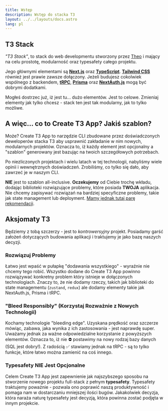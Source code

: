 ```yaml
---
title: Wstęp
description: Wstęp do stacka T3
layout: ../../layouts/docs.astro
lang: pl
---
```



<IntroductionTab client:load />

## T3 Stack

_"T3 Stack"_, to stack do web developmentu stworzony przez [Theo](https://twitter.com/t3dotgg) i mający na celu prostotę, modularność oraz typesafety całego projektu.

Jego głównymi elementami są [**Next.js**](https://nextjs.org/) oraz [**TypeScript**](https://typescriptlang.org/). [**Tailwind CSS**](https://tailwindcss.com/) również jest prawie zawsze dołączony. Jeżeli budujesz cokolwiek wspólnego z backendem, [**tRPC**](https://trpc.io/), [**Prisma**](https://prisma.io/) oraz [**NextAuth.js**](https://next-auth.js.org/) mogą być dobrymi dodatkami.

Mogłeś dostrzec już, iż jest tu... dużo elementów. Jest to celowe. Zmieniaj elementy jak tylko chcesz - stack ten jest tak modularny, jak to tylko możliwe.

## A więc... co to Create T3 App? Jakiś szablon?

Może? Create T3 App to narzędzie CLI zbudowane przez doświadczonych deweloperów stacka T3 aby usprawnić zakładanie w nim nowych, modularnych projektów. Oznacza to, iż każdy element jest opcjonalny a "szablon" generowany jest bazując na twoich szczegółowych potrzebach.

Po niezliczonych projektach i wielu latach w tej technologii, nabyliśmy wiele opinii i wewnętrznych doświadczeń. Zrobiliśmy, co tylko się dało, aby zawrzeć je w naszym CLI.

**NIE** jest to szablon all-inclusive. **Oczekujemy** od Ciebie trochę wkładu, dodając biblioteki rozwiązujące problemy, które posiada **TWOJA** aplikacja. Nie chcemy zapisywać rozwiązań na bardziej specyficzne problemy, takie jak state management lub deployment. [Mamy jednak tutaj parę rekomendacji](/pl/other-recs).

## Aksjomaty T3

Będziemy z tobą szczerzy - jest to _kontrowersyjny_ projekt. Posiadamy garść założeń dotyczących budowania aplikacji i traktujemy je jako bazę naszych decyzji.

### Rozwiązuj Problemy

Łatwo jest wpaść w pułapkę "dodawania wszystkiego" - wyraźnie nie chcemy tego robić. Wszystko dodane do Create T3 App powinno rozwiązywać konkretny problem który istnieje w dołączonych technologiach. Znaczy to, że nie dodamy rzeczy, takich jak biblioteki do state managementu (`zustand`, `redux`) ale dodamy elementy takie jak NextAuth.js, Prisma i tRPC.

### "Bleed Responsibly" (Korzystaj Rozważnie z Nowych Technologii)

Kochamy technologie "bleeding edge". Uzyskana prędkość oraz szczerze mówiąc, zabawa, jaka wynika z ich zastosowania - jest naprawdę super. Uważamy jednak za ważne odpowiedzialne korzystanie z powyższych elementów. Oznacza to, iż nie ⛔️ postawimy na nowy rodzaj bazy danych (SQL jest dobry!). Z radością ✅ stawiamy jednak na tRPC - są to tylko funkcje, które łatwo można zamienić na coś innego.

### Typesafety NIE Jest Opcjonalne

Celem Create T3 App jest zapewnienie jak najszybszego sposobu na stworzenie nowego projektu full-stack z pełnym **typesafety**. Typesafety traktujemy poważnie - pozwala ono poprawić naszą produktywność i pomaga nam w dostarczaniu mniejszej ilości bugów. Jakakolwiek decyzja, która naraża naturę typesafety jest decyzją, która powinna zostać podjęta w innym projekcie.
